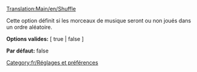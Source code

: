 [[Translation:Main/en/Shuffle]]
{{en/-}}
[[Category:fr/Réglages et préférences]]

Cette option définit si les morceaux de musique seront ou non joués dans un ordre aléatoire.


'''Options valides:''' [ true | false ]

'''Par défaut:''' false